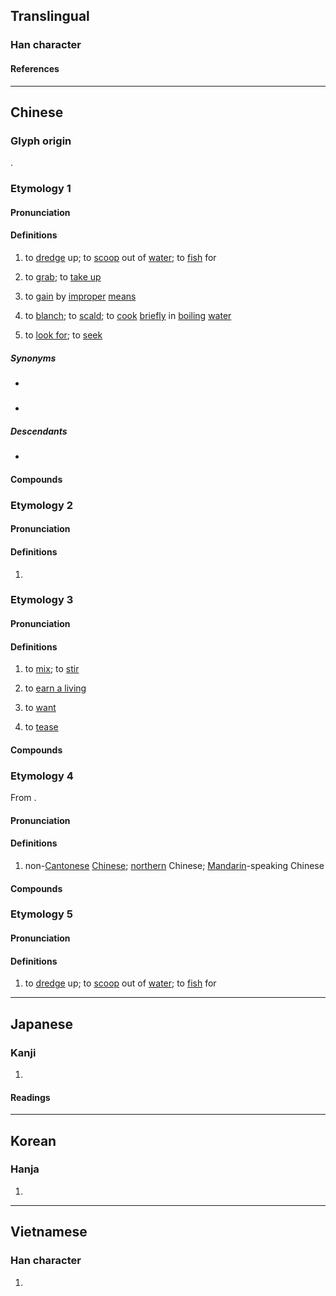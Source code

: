 {{also|捞}}
{{character info}}
==Translingual==
{{Han simplified forms|撈|𢭐|捞|ex=y}}

===Han character===
{{Han char|rn=64|rad=手|as=12|sn=15|four=59027|canj=QFFS|ids=⿰扌勞}}

====References====
{{Han ref|kx=0453.230|dkj=12679|dj=0803.060|hdz=31963.020|uh=6488}}

----

==Chinese==

===Glyph origin===
{{Han etym}}
{{Han compound|手|勞|c1=s|c2=p|alt1=扌|t1=hand|ls=psc}}.

===Etymology 1===
{{zh-forms|s=捞|alt=𠔠-“to blanch”}}
{{rfe|zh}}

====Pronunciation====
{{zh-pron
|m=lāo
|m-s=nao1
|dg=
|c=laau4,laau1,lou4,lou1
|c_note=laau4 - common; laau1 - common variant; lou4 - uncommon literary variant; lou1 - rare variant in {{zh-l|*撈本}}
|c-t=leu3
|g=lau1
|h=pfs=lèu;gd=lêu2/lau1
|h_note=Meixian: lêu2 - “to scoop up”; lau1 - “to gain by improper means”
|j=lau1
|mb=láu/lāu
|mb_note=láu - “to scoop up”; lāu - “to look for”
|md=lău/lô̤/lò̤
|md_note=lău - “to scoop up; to gain by improper means”; lô̤ - “to scoop up”; lò̤ - “to blanch”
|mn=xm,zz,tw:lô/qz:lô͘
|mn-t=liao5/liou5/lao5/lao1
|mn-t_note=liao5/liou5 - vernacular; lao5 - literary; lao1 - variant
|w=1'lau
|x=lau1
|mc=y
|oc=y
|ma=Zh-lao.ogg
|cat=v
}}

====Definitions====
{{zh-hanzi}}

# to [[dredge]] up; to [[scoop]] out of [[water]]; to [[fish]] for
#: {{zh-x|把 金魚 撈 出來|to '''scoop''' a goldfish out}}
# {{lb|zh|dialectal}} to [[grab]]; to [[take up]]
# {{lb|zh|figurative}} to [[gain]] by [[improper]] [[means]]
# {{lb|zh|Min Dong}} to [[blanch]]; to [[scald]]; to [[cook]] [[briefly]] in [[boiling]] [[water]]
# {{lb|zh|Min Bei}} to [[look for]]; to [[seek]]

=====Synonyms=====
* {{s|to dredge up}} {{zh-l|撈取}}
* {{s|to look for}}
{{zh-dial|找}}

=====Descendants=====
* {{desc|bor=1|za|lauz}}

====Compounds====
{{zh-der|捕撈|大海撈針|撈麵|水中撈月|打撈|大撈一票|大撈一筆|撈取|河撈|撈一票|海底撈月|撈菱|撈稻草|撈油水|撈毛的|撈摸|漁撈|撈金|撈梢|撈錢|撈本|撈過界|撈一把|洋撈|水底撈月|撈鈴|打淨撈乾|撈起嘴巴|海中撈月|撈捕|撈嘴|海底撈針|撈兒|水底撈針|東海撈針|東撈西摸|打鳳撈龍|七撈八攘|撈凌|撈採|撈摝|撈撈搭搭|撈攏|撈攘|撈漉|撈籠|撈繒|撈龍|撿洋撈|攬撈|混水撈魚}}

===Etymology 2===
{{zh-forms|s=捞}}

====Pronunciation====
{{zh-pron
|m=láo
|cat=
}}

====Definitions====
{{zh-hanzi}}

# {{zh-used|撈什子|dot=,}} {{zh-alt-form|勞什子|nocap=1}}

===Etymology 3===
{{zh-forms|s=捞|alt=攎}}
{{rfe|zh}}

====Pronunciation====
{{zh-pron
|c=lou1
|c-t=lau1
|cat=v
}}

====Definitions====
{{zh-hanzi}}

# {{lb|zh|Cantonese}} to [[mix]]; to [[stir]]
# {{lb|zh|Cantonese}} to [[earn a living]]
# {{lb|zh|Cantonese}} to [[want]]
# {{lb|zh|Cantonese}} to [[tease]]

====Compounds====
{{zh-der|撈麵|依撈七|撈亂|秘撈|撈檬|撈起|撈家|撈雞|同撈同煲|唔撈|撈偏|撈偏門|魚翅撈飯|撈世界|豉油撈飯|撈得掂|撈唔掂|撈飯|識撈|電視汁撈飯|大撈家|撈嘢|撈得埋|撈唔埋|撈唔起|撈過界|𢯎撈|白撈|撈女|撈靜水|撈低|撈仔|撈雞|撈頭|撈頭水|撈賭|撈到化|撈到衰|撈到霉|撈到正|撈水蟹|撈水尾|撈生意|撈應|撈長錢|撈鬆|撈耷|撈滑|撈飯貓都唔食|撈汁}}

===Etymology 4===
{{zh-forms|s=捞}}
From {{zh-l|*撈鬆}}.

====Pronunciation====
{{zh-pron
|c=laau1
|cat=a
}}

====Definitions====
{{zh-hanzi}}

# {{lb|zh|Cantonese|pejorative}} non-[[Cantonese]] [[Chinese]]; [[northern]] Chinese; [[Mandarin]]-speaking Chinese

====Compounds====
{{zh-der|撈鬆|撈婆|撈妹|撈仔|撈頭|撈佬}}

===Etymology 5===
{{zh-forms|s=捞|alt=葫,⿰布瓜}}
{{rfe|zh}}

====Pronunciation====
{{zh-pron
|mn=hô͘
|cat=v
}}

====Definitions====
{{zh-hanzi}}

# {{lb|zh|Hokkien}} to [[dredge]] up; to [[scoop]] out of [[water]]; to [[fish]] for

{{zh-cat|Elementary}}

----

==Japanese==
{{ja-kanji forms|𢭐|撈}}

===Kanji===
{{ja-kanji|grade=|rs=手12|shin=𢭐}}

# {{rfdef|ja|sort=手12}}

====Readings====
{{ja-readings
|goon=ろう<らう
|kanon=ろう<らう
|kanyoon=りょう
|kun=と-る, すくいあげ
}}

----

==Korean==

===Hanja===
{{ko-hanja|hangeul=[[로]]>[[노]]|eumhun=|rv=ro>no|mr=ro>no|y=lo>no}}

# {{rfdef|ko|sort=手12}}

----

==Vietnamese==

===Han character===
{{vi-readings|rs=手12|reading=[[lau]], [[lao]], [[lạo]], [[trau]]}}

# {{rfdef|vi|sort=手12}}